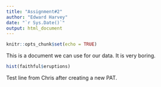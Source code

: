 ```yaml
---
title: "Assignment#2"
author: "Edward Harvey"
date: "`r Sys.Date()`"
output: html_document
---
```


```r
knitr::opts_chunk$set(echo = TRUE)
```

This is a document we can use for our data. It is very boring. 

```r
hist(faithful$eruptions)
```

Test line from Chris after creating a new PAT.